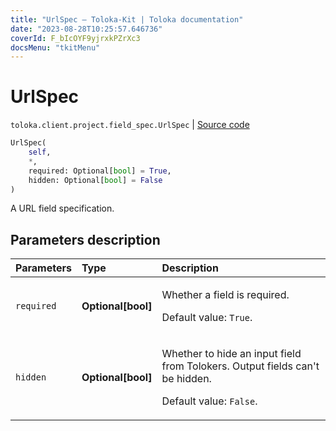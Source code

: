 ```yaml
---
title: "UrlSpec — Toloka-Kit | Toloka documentation"
date: "2023-08-28T10:25:57.646736"
coverId: F_bIcOYF9yjrxkPZrXc3
docsMenu: "tkitMenu"
---
```


# UrlSpec

`toloka.client.project.field_spec.UrlSpec` | [Source code](https://github.com/Toloka/toloka-kit/blob/v1.2.1/src/client/project/field_spec.py#L110)

```python
UrlSpec(
    self,
    *,
    required: Optional[bool] = True,
    hidden: Optional[bool] = False
)
```

A URL field specification.

## Parameters description

| Parameters | Type | Description |
| :----------| :----| :-----------|
`required`|**Optional\[bool\]**|<p>Whether a field is required. </p><p>Default value: `True`.</p>
`hidden`|**Optional\[bool\]**|<p>Whether to hide an input field from Tolokers. Output fields can't be hidden. </p><p>Default value: `False`.</p>